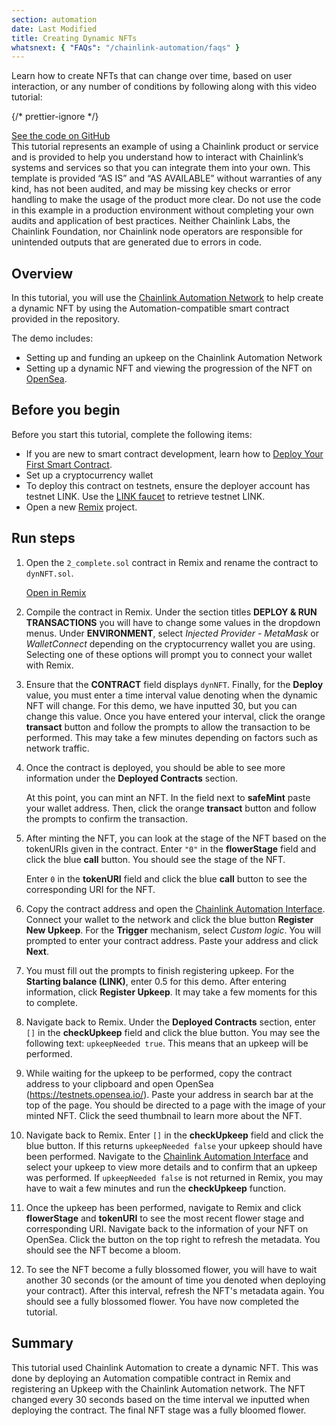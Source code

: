 ```yaml
---
section: automation
date: Last Modified
title: Creating Dynamic NFTs
whatsnext: { "FAQs": "/chainlink-automation/faqs" }
---
```



Learn how to create NFTs that can change over time, based on user interaction, or any number of conditions by following along with this video tutorial:

<YouTube id="https://www.youtube.com/watch?v=E7Rm1LUKhj4" />

{/* prettier-ignore */}
<div class="remix-callout">
  <a href="https://github.com/smartcontractkit/smart-contract-examples/tree/main/dynamic-nft">See the code on GitHub</a>
</div>

<Aside type="caution" title="Disclaimer">
  This tutorial represents an example of using a Chainlink product or service and is provided to help you understand how
  to interact with Chainlink’s systems and services so that you can integrate them into your own. This template is
  provided “AS IS” and “AS AVAILABLE” without warranties of any kind, has not been audited, and may be missing key
  checks or error handling to make the usage of the product more clear. Do not use the code in this example in a
  production environment without completing your own audits and application of best practices. Neither Chainlink Labs,
  the Chainlink Foundation, nor Chainlink node operators are responsible for unintended outputs that are generated due
  to errors in code.
</Aside>

## Overview

In this tutorial, you will use the [Chainlink Automation Network](https://automation.chain.link) to help create a dynamic NFT by using the Automation-compatible smart contract provided in the repository.

The demo includes:

- Setting up and funding an upkeep on the Chainlink Automation Network
- Setting up a dynamic NFT and viewing the progression of the NFT on [OpenSea](https://testnets.opensea.io/).

## Before you begin

Before you start this tutorial, complete the following items:

- If you are new to smart contract development, learn how to [Deploy Your First Smart Contract](/getting-started/deploy-your-first-contract).
- Set up a cryptocurrency wallet
- To deploy this contract on testnets, ensure the deployer account has testnet LINK. Use the [LINK faucet](https://faucets.chain.link/) to retrieve testnet LINK.
- Open a new [Remix](https://remix.ethereum.org/) project.

## Run steps

1. Open the `2_complete.sol` contract in Remix and rename the contract to `dynNFT.sol`.

   <div class="remix-callout">
     <a href="https://github.com/smartcontractkit/smart-contract-examples/blob/main/dynamic-nft/2_complete.sol">
       Open in Remix
     </a>
   </div>

1. Compile the contract in Remix. Under the section titles **DEPLOY & RUN TRANSACTIONS** you will have to change some values in the dropdown menus. Under **ENVIRONMENT**, select _Injected Provider - MetaMask_ or _WalletConnect_ depending on the cryptocurrency wallet you are using. Selecting one of these options will prompt you to connect your wallet with Remix.

   <ClickToZoom src="/images/automation/dynnft-qs-1.png" alt="Dynamic NFT Quickstart Step 2" style="max-width: 70%;" />

1. Ensure that the **CONTRACT** field displays `dynNFT`. Finally, for the **Deploy** value, you must enter a time interval value denoting when the dynamic NFT will change. For this demo, we have inputted 30, but you can change this value. Once you have entered your interval, click the orange **transact** button and follow the prompts to allow the transaction to be performed. This may take a few minutes depending on factors such as network traffic.

1. Once the contract is deployed, you should be able to see more information under the **Deployed Contracts** section. 

   At this point, you can mint an NFT. In the field next to **safeMint** paste your wallet address. Then, click the orange **transact** button and follow the prompts to confirm the transaction.

   <ClickToZoom src="/images/automation/dynnft-qs-2.png" alt="Dynamic NFT Quickstart Step 4" style="max-width: 70%;" />

1. After minting the NFT, you can look at the stage of the NFT based on the tokenURIs given in the contract. Enter `"0"` in the **flowerStage** field and click the blue **call** button. You should see the stage of the NFT. 

   Enter `0` in the **tokenURI** field and click the blue **call** button to see the corresponding URI for the NFT.

   <ClickToZoom
     src="/images/automation/dynnft-qs-3.png"
     alt="Dynamic NFT Quickstart Step 5.1"
     style="max-width: 70%;"
   />
   <ClickToZoom
     src="/images/automation/dynnft-qs-4.png"
     alt="Dynamic NFT Quickstart Step 5.2"
     style="max-width: 70%;"
   />

1. Copy the contract address and open the [Chainlink Automation Interface](https://automation.chain.link). Connect your wallet to the network and click the blue button **Register New Upkeep**. For the **Trigger** mechanism, select _Custom logic_. You will prompted to enter your contract address. Paste your address and click **Next**.

   <ClickToZoom src="/images/automation/dynnft-qs-5.png" alt="Dynamic NFT Quickstart Step 6" style="max-width: 70%;" />

1. You must fill out the prompts to finish registering upkeep. For the **Starting balance (LINK)**, enter 0.5 for this demo. After entering information, click **Register Upkeep**. It may take a few moments for this to complete.

1. Navigate back to Remix. Under the **Deployed Contracts** section, enter `[]` in the **checkUpkeep** field and click the blue button. You may see the following text: `upkeepNeeded true`. This means that an upkeep will be performed.

1. While waiting for the upkeep to be performed, copy the contract address to your clipboard and open OpenSea (https://testnets.opensea.io/). Paste your address in search bar at the top of the page. You should be directed to a page with the image of your minted NFT. Click the seed thumbnail to learn more about the NFT.

   <ClickToZoom src="/images/automation/dynnft-qs-6.png" alt="Dynamic NFT Quickstart Step 9" style="max-width: 70%;" />

1. Navigate back to Remix. Enter `[]` in the **checkUpkeep** field and click the blue button. If this returns `upkeepNeeded false` your upkeep should have been performed. Navigate to the [Chainlink Automation Interface](https://automation.chain.link) and select your upkeep to view more details and to confirm that an upkeep was performed. If `upkeepNeeded false` is not returned in Remix, you may have to wait a few minutes and run the **checkUpkeep** function.

   <ClickToZoom src="/images/automation/dynnft-qs-7.png" alt="Dynamic NFT Quickstart Step 10" style="max-width: 70%;" />

1. Once the upkeep has been performed, navigate to Remix and click **flowerStage** and **tokenURI** to see the most recent flower stage and corresponding URI. Navigate back to the information of your NFT on OpenSea. Click the button on the top right to refresh the metadata. You should see the NFT become a bloom.

   <ClickToZoom src="/images/automation/dynnft-qs-8.png" alt="Dynamic NFT Quickstart Step 11" style="max-width: 70%;" />

1. To see the NFT become a fully blossomed flower, you will have to wait another 30 seconds (or the amount of time you denoted when deploying your contract). After this interval, refresh the NFT's metadata again. You should see a fully blossomed flower. You have now completed the tutorial.

   <ClickToZoom src="/images/automation/dynnft-qs-9.png" alt="Dynamic NFT Quickstart Step 12" style="max-width: 70%;" />

## Summary

This tutorial used Chainlink Automation to create a dynamic NFT. This was done by deploying an Automation compatible contract in Remix and registering an Upkeep with the Chainlink Automation network. The NFT changed every 30 seconds based on the time interval we inputted when deploying the contract. The final NFT stage was a fully bloomed flower.
